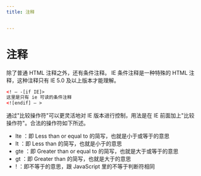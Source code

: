 ```yaml
---
title: 注释


---
```


# 注释

除了普通 HTML 注释之外，还有条件注释。 IE 条件注释是一种特殊的 HTML 注释，这种注释只有 IE 5.0 及以上版本才能理解。

```html
<! — -[if IE]>
这里是只有 ie 可读的条件注释
<![endif] — >
```

通过"比较操作符"可以更灵活地对 IE 版本进行控制，用法是在 IE 前面加上"比较操作符"。合法的操作符如下所述。

- lte ：即 Less than or equal to 的简写，也就是小于或等于的意思
- lt ：即 Less than 的简写，也就是小于的意思
- gte ：即 Greater than or equal to 的简写，也就是大于或等于的意思
- gt ：即 Greater than 的简写，也就是大于的意思
- ! ：即不等于的意思，跟 JavaScript 里的不等于判断符相同

            